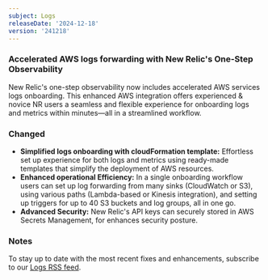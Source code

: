 ```yaml
---
subject: Logs
releaseDate: '2024-12-18'
version: '241218'
---
```


### Accelerated AWS logs forwarding with New Relic's One-Step Observability

New Relic's one-step observability now includes accelerated AWS services logs onboarding. This enhanced AWS integration offers experienced & novice NR users a seamless and flexible experience for onboarding logs and metrics within minutes—all in a streamlined workflow.

### Changed

* **Simplified logs onboarding with cloudFormation template:** Effortless set up experience for both logs and metrics using ready-made templates that simplify the deployment of AWS resources.
* **Enhanced operational Efficiency:** In a single onboarding workflow users can set up log forwarding from many sinks (CloudWatch or S3), using various paths (Lambda-based or Kinesis integration), and setting up triggers for up to 40 S3 buckets and log groups, all in one go.
* **Advanced Security:**  New Relic's API keys can securely stored in AWS Secrets Management, for enhances security posture.

### Notes

To stay up to date with the most recent fixes and enhancements, subscribe to our [Logs RSS feed](/docs/release-notes/logs-release-notes/).
